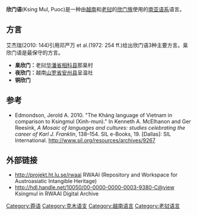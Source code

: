 {{short description|Austroasiatic language spoken in Laos and Vietnam}}
{{Infobox language 
|name=欣门语
|altname=Puoc
|nativename=''Xinh Mun''
|states=[[越南|越南]]、[[老挝|老挝]]
|ethnicity= [[欣门族|欣门族]]
|speakers={{sigfig|26,570|2}}
|date=1999 & 2005年人口普查
|ref=e18
|familycolor=南亚语系
|fam2=[[克木语支|克木语支]]
|iso3=puo
|glotto=puoc1238
|glottorefname=Ksingmul
}}
'''欣门语'''(Ksing Mul, Puoc)是一种由[[越南|越南]]和[[老挝|老挝]]的[[欣门族|欣门族]]使用的[[南亚语系|南亚语系]]语言。
==方言==
艾杰瑞(2010: 144)引用邓严万 et al.(1972: 254 ff.)给出欣门语3种主要方言。臬欣门语是最保守的方言。
*'''臬欣门：'''老挝[[华潘省|华潘省]][[相科县|相科县]]那臬村
*'''夜欣门：'''越南[[山罗省|山罗省]][[安州县|安州县]]呈温社
*'''铜欣门'''

==参考==
{{reflist}}
*Edmondson, Jerold A. 2010. "The Kháng language of Vietnam in comparison to Ksingmul (Xinh-mun)." In Kenneth A. McElhanon and Ger Reesink, ''A Mosaic of languages and cultures: studies celebrating the career of Karl J. Franklin'', 138–154. SIL e-Books, 19. [Dallas]: SIL International. http://www.sil.org/resources/archives/9267 {{Wayback|url=http://www.sil.org/resources/archives/9267 |date=20200718060024 }}

==外部链接==
*http://projekt.ht.lu.se/rwaai {{Wayback|url=http://projekt.ht.lu.se/rwaai |date=20201121015614 }} RWAAI (Repository and Workspace for Austroasiatic Intangible Heritage)
*[[hdl:10050/00-0000-0000-0003-9380-C@view|http://hdl.handle.net/10050/00-0000-0000-0003-9380-C@view]] Ksingmul in RWAAI Digital Archive

{{南亚语系}}
{{越南语言}}
{{老挝语言}}
[[Category:莽语|Category:莽语]]
[[Category:克木语支|Category:克木语支]]
[[Category:越南语言|Category:越南语言]]
[[Category:老挝语言|Category:老挝语言]]